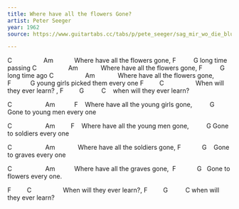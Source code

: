 ```yaml
---
title: Where have all the flowers Gone?
artist: Peter Seeger
year: 1962
source: https://www.guitartabs.cc/tabs/p/pete_seeger/sag_mir_wo_die_blumen_sind_crd_ver_2.html

---
```



C                  Am           
Where have all the flowers gone,
F          G
long time passing
C                  Am            
Where have all the flowers gone,
F          G
long time ago 
C                  Am            
Where have all the flowers gone,
F           G
young girls picked them every one
F         C                 
When will they ever learn? ,
F         G          C   
when will they ever learn?


C                   Am           F   
Where have all the young girls gone,
         G
Gone to young men every one

C                   Am         F   
Where have all the young men gone,
         G
Gone to soldiers every one

C                   Am            
Where have all the soldiers gone,
F            G   
Gone to graves every one

C                   Am          
Where have all the graves gone,
 F            G  
Gone to flowers every one.

F         C                 
When will they ever learn?,
F         G          C
when will they ever learn?
